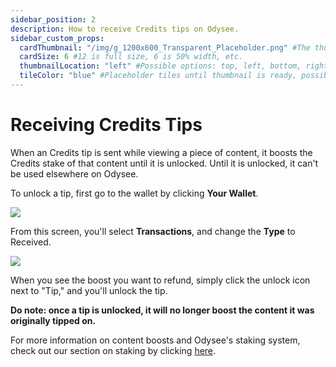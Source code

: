 ```yaml
---
sidebar_position: 2
description: How to receive Credits tips on Odysee.
sidebar_custom_props:
  cardThumbnail: "/img/g_1200x600_Transparent_Placeholder.png" #The thumbnail on the category card.
  cardSize: 6 #12 is full size, 6 is 50% width, etc.
  thumbnailLocation: "left" #Possible options: top, left, bottom, right, none
  tileColor: "blue" #Placeholder tiles until thumbnail is ready, possible options: blue, cream, darkpurple, lightpurple, mauve, orange, pink, none
---
```


# Receiving Credits Tips

When an Credits tip is sent while viewing a piece of content, it boosts the Credits stake of that content until it is unlocked. Until it is unlocked, it can't be used elsewhere on Odysee.

To unlock a tip, first go to the wallet by clicking **Your Wallet**.

![](/img/en/category-wallet1.png)

From this screen, you'll select **Transactions**, and change the **Type** to Received.

![](/img/en/odysee-monetization9.png)

When you see the boost you want to refund, simply click the unlock icon next to "Tip," and you'll unlock the tip.

**Do note: once a tip is unlocked, it will no longer boost the content it was originally tipped on.**

For more information on content boosts and Odysee's staking system, check out our section on staking by clicking [here](https://help.odysee.tv/category-blockchain/category-staking/naming).

